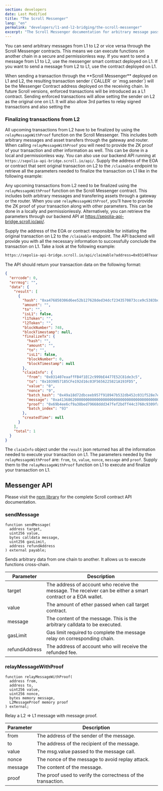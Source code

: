 ```yaml
---
section: developers
date: Last Modified
title: "The Scroll Messenger"
lang: "en"
permalink: "developers/l1-and-l2-bridging/the-scroll-messenger"
excerpt: "The Scroll Messenger documentation for arbitrary message passing between L1 and L2."
---
```



You can send arbitrary messages from L1 to L2 or vice versa through the Scroll Messenger contracts. This means we can
execute functions on another chain in a secure and permissionless way. If you want to send a message from L1 to L2, use
the messenger smart contract deployed on L1. If you want to send a message from L2 to L1, use the contract deployed on L1.

<Aside type="caution" title="">
  When sending a transaction through the **Scroll Messenger** deployed on L1 and L2, the resulting transaction sender
  (`CALLER` or `msg.sender`) will be the Messenger Contract address deployed on the receiving chain. In future Scroll
  versions, enforced transactions will be introduced as a L1 contract. Sending enforced transactions will allow setting
  the sender on L2 as the original one on L1. It will also allow 3rd parties to relay signed transactions and also
  setting the&#x20;
</Aside>

### Finalizing transactions from L2

All upcoming transactions from L2 have to be finalized by using the `relayMessageWithProof` function on the Scroll Messenger.
This includes both arbitrary messages and asset transfers through the gateway and router. When calling `relayMessageWithProof`
you will need to provide the ZK proof of your transaction and other information as well. This can be done in a local and
permissionless way. You can also use our backend API running at `https://sepolia-api-bridge.scroll.io/api/`.
Supply the address of the EOA or contract that sent original transaction on L2 to the `/claimable` endpoint to retrieve
all the parameters needed to finalize the transaction on L1 like in the following example:

Any upcoming transactions from L2 need to be finalized using the `relayMessageWithProof` function on the Scroll Messenger
contract. This includes both arbitrary messages and transfering assets through a gateway or the router. When you use
`relayMessageWithProof`, you'll have to provide the ZK proof of your transaction along with other parameters. This
can be done in a locally and permissionlessly. Alternatively, you can retrieve the parameters through our backend API
at https://sepolia-api-bridge.scroll.io/api/.

Supply the address of the EOA or contract responsible for initiating the original transaction on L2 to the `/claimable`
endpoint. The API backend will provide you with all the necessary information to successfully conclude the transaction on L1.
Take a look at the following example:

```bash
https://sepolia-api-bridge.scroll.io/api/claimable?address=0x031407eaaffFB4f1EC2c999bE4477E52C81de3c5&page_size=10&page=1
```

The API should return your transaction data on the following format:

```json
{
  "errcode": 0,
  "errmsg": "",
  "data": {
    "result": [
      {
        "hash": "0xa476850306d6ee52b127628ded34dcf2343570873cce9c5383bd497db48d4f9b",
        "amount": "",
        "to": "",
        "isL1": false,
        "l1Token": "",
        "l2Token": "",
        "blockNumber": 748,
        "blockTimestamp": null,
        "finalizeTx": {
          "hash": "",
          "amount": "",
          "to": "",
          "isL1": false,
          "blockNumber": 0,
          "blockTimestamp": null
        },
        "claimInfo": {
          "from": "0x031407eaaffFB4f1EC2c999bE4477E52C81de3c5",
          "to": "0x1039057185CFe192d16c03F5656225821A193FD5",
          "value": "0",
          "nonce": "9",
          "batch_hash": "0x49a18d72dbceeb957f918947b532db452c031f528e7e6bf329007066638c5e50",
          "message": "0xa413686200000000000000000000000000000000000000000000000000000000000000200000000000000000000000000000000000000000000000000000000000000005686f6c6973000000000000000000000000000000000000000000000000000000",
          "proof": "0x69b4ee6cf9a38bed79668ddd347fef2bdff44c3760c9309fa41decfd60202d22ad3228b676f7d3cd4284a5443f17f1962b36e491b30a40b2405849e597ba5fb5b4c11951957c6f8f642c4af61cd6b24640fec6dc7fc607ee8206a99e92410d3079f53171df5c0661d2afe86c4d97b6f34278daf6a0ea9baff5b4fc979d5629a5",
          "batch_index": "93"
        },
        "createdTime": null
      }
    ],
    "total": 1
  }
}
```

The `claimInfo` object under the `result` json returned has all the information needed to execute your transaction on L1. The
parameters needed by the `relayMessageWithProof` are: `from`, `to`, `value`, `nonce`, `message` and `proof`. Supply them to
the `relayMessageWithProof` function on L1 to execute and finalize your transaction on L1.

## Messenger API

Please visit the [npm library](https://www.npmjs.com/package/@scroll-tech/contracts?activeTab=code) for the complete Scroll contract API documentation.

### sendMessage

```solidity
function sendMessage(
  address target,
  uint256 value,
  bytes calldata message,
  uint256 gasLimit,
  address refundAddress
) external payable;
```

Sends arbitrary data from one chain to another. It allows us to execute functions cross-chain.

| Parameter     | Description                                                                                                  |
| ------------- | ------------------------------------------------------------------------------------------------------------ |
| target        | The address of account who receive the message. The receiver can be either a smart contract or a EOA wallet. |
| value         | The amount of ether passed when call target contract.                                                        |
| message       | The content of the message. This is the arbitrary calldata to be executed.                                   |
| gasLimit      | Gas limit required to complete the message relay on corresponding chain.                                     |
| refundAddress | The address of account who will receive the refunded fee.                                                    |

### relayMessageWithProof

```solidity
function relayMessageWithProof(
  address from,
  address to,
  uint256 value,
  uint256 nonce,
  bytes memory message,
  L2MessageProof memory proof
) external;
```

Relay a L2 => L1 message with message proof.

| Parameter | Description                                                  |
| --------- | ------------------------------------------------------------ |
| from      | The address of the sender of the message.                    |
| to        | The address of the recipient of the message.                 |
| value     | The msg.value passed to the message call.                    |
| nonce     | The nonce of the message to avoid replay attack.             |
| message   | The content of the message.                                  |
| proof     | The proof used to verify the correctness of the transaction. |
